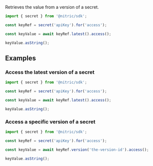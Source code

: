 Retrieves the value from a version of a secret.

```javascript
import { secret } from '@nitric/sdk';

const keyRef = secret('apiKey').for('access');

const keyValue = await keyRef.latest().access();

keyValue.asString();
```

## Examples

### Access the latest version of a secret

```javascript
import { secret } from '@nitric/sdk';

const keyRef = secret('apiKey').for('access');

const keyValue = await keyRef.latest().access();

keyValue.asString();
```

### Access a specific version of a secret

```javascript
import { secret } from '@nitric/sdk';

const keyRef = secret('apiKey').for('access');

const keyValue = await keyRef.version('the-version-id').access();

keyValue.asString();
```
